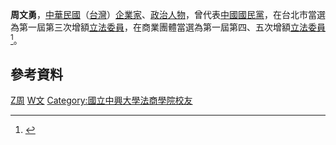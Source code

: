 {{Infobox_officeholder
| name = 周文勇
| image name =
| width = 
| now = 中華民國（台灣）政治人士 
| period = 
| Sex = 男 
| Native place = 
| date of birth = 
| party = {{Kmt|19px}}
| place of birth = 
| educate = 
*[[國立中興大學法商學院|國立中興大學法商學院]]經濟系畢業(今[[國立臺北大學|國立臺北大學]])
*後備幹部訓練班第八十四期結業
| past = 
*欣永實業公司董事長
*第一商標公司董事長
*華盛印刷公司董事長
*中國國民黨台市黨部委員
*救國團台北市團委會指導委員
*中華民國國樂學會理事長
*台北市松山區民眾服務分社理事長
*國際獅子會三○○Ａ區理事
*台北市工業會理事
*台灣區絲襪同業公會理事
*台北市松山區後備軍人輔導中心主任
*國立台灣藝術專科學校講師
*第一屆第四次增額立法委員<br><span style="color: blue;">(1984年-1987年)</span>
*第一屆第五次增額立法委員<br><span style="color: blue;">(1987年-1990年)</span>
}}
'''周文勇'''，[[中華民國|中華民國]]（[[台灣|台灣]]）[[企業家|企業家]]、[[政治人物|政治人物]]，曾代表[[中國國民黨|中國國民黨]]，在台北市當選為第一屆第三次增額[[立法委員|立法委員]]，在商業團體當選為第一屆第四、五次增額[[立法委員|立法委員]]<ref>{{Cite web |url=http://npl.ly.gov.tw/do/www/commissionerInfo?id=124&expireBack=01&expire=01&act=exp&keyword=&orderBy=name&nameOrder=true&eleDisOrder=false |title=立法院全球資訊網 周文勇委員簡介 |access-date=2008-08-01 |archive-date=2016-03-04 |archive-url=https://web.archive.org/web/20160304091638/http://npl.ly.gov.tw/do/www/commissionerInfo?id=124&expireBack=01&expire=01&act=exp&keyword=&orderBy=name&nameOrder=true&eleDisOrder=false |dead-url=no }}</ref>。

==參考資料==
<div class="references-small">
<references />
</div>
{{TW-poli-bio-stub}}
{{中華民國第一屆第三次增額立法委員}}
{{中華民國第一屆第四次增額立法委員}}
{{中華民國第一屆第五次增額立法委員}}
[[Category:中國國民黨黨員|Z周]]
[[Category:周姓|W文]]
[[Category:國立中興大學法商學院校友|Category:國立中興大學法商學院校友]]